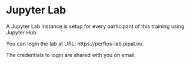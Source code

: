 # Jupyter Lab

A Jupyter Lab instance is setup for every participant of this training using Jupyter Hub.

You can login the lab at URL: https://perfios-lab.pipal.in/.

The credentials to login are shared with you on email.